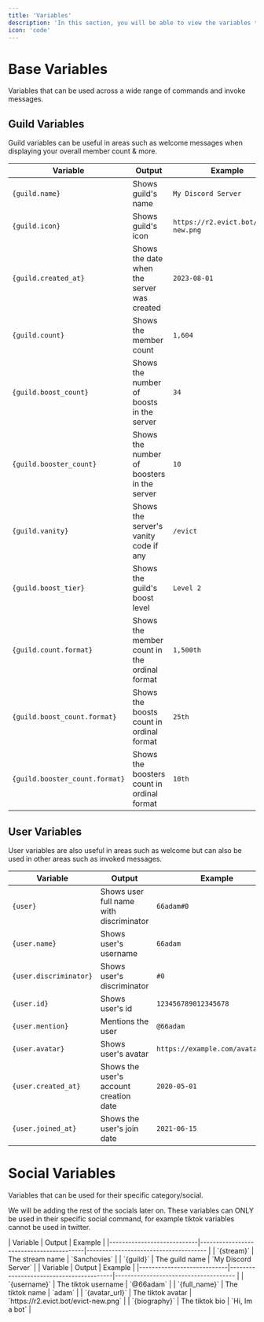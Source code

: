 ```yaml
---
title: 'Variables'
description: 'In this section, you will be able to view the variables that you can use for Evict embeds.'
icon: 'code'
---
```


# Base Variables
Variables that can be used across a wide range of commands and invoke messages. 

## Guild Variables
Guild variables can be useful in areas such as welcome messages when displaying your overall member count & more.

| Variable                        | Output                                    | Example                        |
|----------------------------|-----------------------------------------|-------------------------------------- |
| `{guild.name}`             | Shows guild's name                      | `My Discord Server`                   |
| `{guild.icon}`             | Shows guild's icon                      | `https://r2.evict.bot/evict-new.png`        |
| `{guild.created_at}`       | Shows the date when the server was created | `2023-08-01`                       |
| `{guild.count}`            | Shows the member count                  | `1,604`                                |
| `{guild.boost_count}`      | Shows the number of boosts in the server | `34`                                 |
| `{guild.booster_count}`    | Shows the number of boosters in the server | `10`                               |
| `{guild.vanity}`           | Shows the server's vanity code if any    | `/evict`                           |
| `{guild.boost_tier}`       | Shows the guild's boost level            | `Level 2`                            |
| `{guild.count.format}`     | Shows the member count in the ordinal format | `1,500th`                        |
| `{guild.boost_count.format}` | Shows the boosts count in ordinal format | `25th`                             |
| `{guild.booster_count.format}` | Shows the boosters count in ordinal format | `10th`                         |

## User Variables
User variables are also useful in areas such as welcome but can also be used in other areas such as invoked messages.

| Variable                        | Output                                    | Example                        |
|----------------------------|-----------------------------------------|-------------------------------------- |
| `{user}`                   | Shows user full name with discriminator  | `66adam#0`                           |
| `{user.name}`              | Shows user's username                    | `66adam`                             |
| `{user.discriminator}`     | Shows user's discriminator               | `#0`                                 |
| `{user.id}`                | Shows user's id                          | `123456789012345678`                 |
| `{user.mention}`           | Mentions the user                        | `@66adam`                            |
| `{user.avatar}`            | Shows user's avatar                      | `https://example.com/avatar.png`     |
| `{user.created_at}`        | Shows the user's account creation date   | `2020-05-01`                         |
| `{user.joined_at}`         | Shows the user's join date               | `2021-06-15`                         |

# Social Variables
Variables that can be used for their specific category/social.

<Note>We will be adding the rest of the socials later on.</Note>
<Warning>These variables can ONLY be used in their specific social command, for example tiktok variables cannot be used in twitter.</Warning>

<Tabs>
  <Tab title="Twitch">
    | Variable                        | Output                                    | Example                        |
    |----------------------------|-----------------------------------------|-------------------------------------- |
    | `{stream}`                 | The stream name                         | `Sanchovies`                          |
    | `{guild}`                  | The guild name                          | `My Discord Server`                   |
  </Tab>
  <Tab title="Tiktok">
    | Variable                        | Output                                    | Example                        |
    |----------------------------|-----------------------------------------|-------------------------------------- |
    | `{username}`               | The tiktok username                     | `@66adam`                             |
    | `{full_name}`              |  The tiktok name                        | `adam`                                |
    | `{avatar_url}`             |  The tiktok avatar                      | `https://r2.evict.bot/evict-new.png`     |
    | `{biography}`              |  The tiktok bio                         | `Hi, Im a bot`                        |
  </Tab>
</Tabs>
